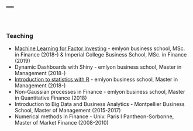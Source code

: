---
---
<br/>  

### Teaching
* [Machine Learning for Factor Investing](ml_factor.html) - emlyon business school, MSc. in Finance (2018-) & Imperial College Business School, MSc. in Finance (2019)   
* Dynamic Dashboards with Shiny - emlyon business school, Master in Management (2018-)  
* [Introduction to statistics with R](rstats.html) - emlyon business school, Master in Management (2018-)   
* Non-Gaussian processes in Finance - emlyon business school, Master in Quantitative Finance (2018)   
* Introduction to Big Data and Business Analytics - Montpellier Business School, Master of Management (2015-2017)   
* Numerical methods in Finance - Univ. Paris I Pantheon-Sorbonne, Master of Market Finance (2008-2010)   
